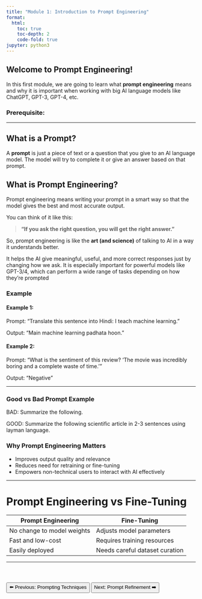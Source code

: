 ```yaml
---
title: "Module 1: Introduction to Prompt Engineering"
format:
  html:
    toc: true
    toc-depth: 2
    code-fold: true
jupyter: python3
---
```


##  Welcome to Prompt Engineering!

In this first module, we are going to learn what **prompt engineering** means and why it is important when working with big AI language models like ChatGPT, GPT-3, GPT-4, etc.

### Prerequisite:

---

##  What is a Prompt?
A **prompt** is just a piece of text or a question that you give to an AI language model.
The model will try to complete it or give an answer based on that prompt.

## What is Prompt Engineering?

Prompt engineering means writing your prompt in a smart way so that the model gives the best and most accurate output.

You can think of it like this:

> **"If you ask the right question, you will get the right answer."**

So, prompt engineering is like the **art (and science)** of talking to AI in a way it understands better.

It helps the AI give meaningful, useful, and more correct responses just by changing how we ask.
It is especially important for powerful models like GPT-3/4, which can perform a wide range of tasks depending on how they’re prompted

### Example

#### Example 1:
Prompt: "Translate this sentence into Hindi: I teach machine learning."

Output: "Main machine learning padhata hoon."


#### Example 2:
Prompt: "What is the sentiment of this review? 'The movie was incredibly boring and a complete waste of time.'"

Output: "Negative"

---

###  Good vs Bad Prompt Example

BAD: Summarize the following.


GOOD: Summarize the following scientific article in 2-3 sentences using layman language.


### Why Prompt Engineering Matters

- Improves output quality and relevance
- Reduces need for retraining or fine-tuning
- Empowers non-technical users to interact with AI effectively

---

#  Prompt Engineering vs Fine-Tuning

| Prompt Engineering | Fine-Tuning |
|--------------------|-------------|
| No change to model weights | Adjusts model parameters |
| Fast and low-cost | Requires training resources |
| Easily deployed | Needs careful dataset curation |

---


<div style="display: flex; justify-content: space-between; margin-top: 40px;">
  <a href="module2_techniques.html"><button>⬅️ Previous: Prompting Techniques</button></a>
  <a href="module4_refinement.html"><button>Next: Prompt Refinement ➡️</button></a>
</div>


